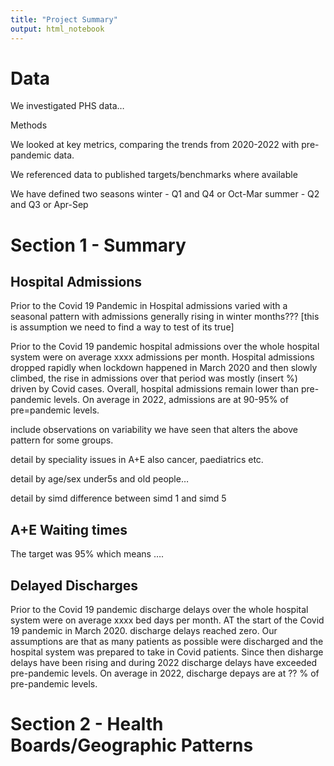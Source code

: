 ```yaml
---
title: "Project Summary"
output: html_notebook
---
```


# Data

We investigated PHS data...

Methods

We looked at key metrics, comparing the trends from 2020-2022 with pre-pandemic data.

We referenced data to published targets/benchmarks where available

We have defined two seasons 
winter - Q1 and Q4 or Oct-Mar
summer - Q2 and Q3 or Apr-Sep

# Section 1 - Summary

## Hospital Admissions

Prior to the Covid 19 Pandemic in Hospital admissions varied with a seasonal pattern with admissions generally rising in winter months??? [this is assumption we need to find a way to test of its true]

Prior to the Covid 19 pandemic hospital admissions over the whole hospital system were on average xxxx admissions per month. Hospital admissions dropped rapidly when lockdown happened in March 2020 and then slowly climbed, the rise in admissions over that period was mostly (insert %) driven by Covid cases. Overall, hospital admissions remain lower than pre-pandemic levels. On average in 2022, admissions are at 90-95% of pre=pandemic levels.

include observations on variability we have seen that alters the above pattern for some groups.

detail by speciality
issues in A+E also cancer, paediatrics etc.

detail by age/sex
under5s and old people...

detail by simd
difference between simd 1 and simd 5

## A+E Waiting times
The target was 95% which means ....

## Delayed Discharges

Prior to the Covid 19 pandemic discharge delays over the whole hospital system were on average xxxx bed days per month. AT the start of the Covid 19 pandemic in March 2020. discharge delays reached zero. Our assumptions are that as many patients as possible were discharged and the hospital system was prepared to take in Covid patients. Since then disharge delays have been rising and during 2022 discharge delays have exceeded pre-pandemic levels. On average in 2022, discharge depays are at ?? % of pre-pandemic levels.


# Section 2 - Health Boards/Geographic Patterns